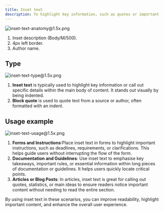 ```yaml
---
title: Inset text
description: To highlight key information, such as quotes or important messages, by indenting and adding a distinct visual boundary. It is ideal for displaying content that requires emphasis while maintaining a clean layout.
---
```


![inset-text-anatomy@1.5x.png](/design/inset-text-anatomy1.5x.png)

1. Inset description (Body/M/500).
2. 4px left border.
3. Author name.

## Type

![inset-text-type@1.5x.png](/design/inset-text-type1.5x.png)

1. **Inset text** is typically used to highlight key information or call out specific details within the main body of content. It stands out visually by being indented.
2. **Block quote** is used to quote text from a source or author, often formatted with an indent.

## Usage example

![inset-text-usage@1.5x.png](/design/inset-text-usage1.5x.png)

1. **Forms and Instructions**:Place inset text in forms to highlight important instructions, such as deadlines, requirements, or clarifications. This helps guide users without interrupting the flow of the form.
2. **Documentation and Guidelines**: Use inset text to emphasise key takeaways, important rules, or essential information within long pieces of documentation or guidelines. It helps users quickly locate critical points.
3. **Articles or Blog Posts**: In articles, inset text is great for calling out quotes, statistics, or main ideas to ensure readers notice important content without needing to read the entire section.

By using inset text in these scenarios, you can improve readability, highlight important content, and enhance the overall user experience.
